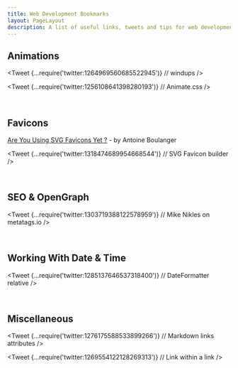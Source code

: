 ```yaml
---
title: Web Development Bookmarks
layout: PageLayout
description: A list of useful links, tweets and tips for web development
---
```



## Animations

<Tweet
  {...require('twitter:1264969560685522945')} // windups
/>

<Tweet
  {...require('twitter:1256108641398280193')} // Animate.css
/>

<br />

## Favicons

[Are You Using SVG Favicons Yet ?](https://medium.com/swlh/are-you-using-svg-favicons-yet-a-guide-for-modern-browsers-836a6aace3df) - by Antoine Boulanger

<Tweet
  {...require('twitter:1318474689954668544')} // SVG Favicon builder
/>

<br />

## SEO & OpenGraph

<Tweet
  {...require('twitter:1303719388122578959')} // Mike Nikles on metatags.io
/>

<br />

## Working With Date & Time

<Tweet
  {...require('twitter:1285137646537318400')} // DateFormatter relative
/>

<br />

## Miscellaneous

<Tweet
  {...require('twitter:1276175588533899266')} // Markdown links attributes
/>

<Tweet
  {...require('twitter:1269554122128269313')} // Link within a link
/>

<br />
